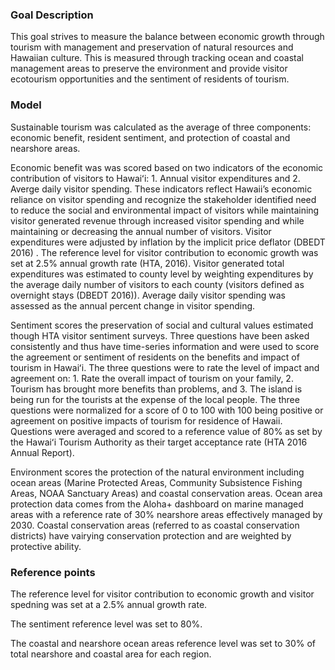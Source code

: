 ### Goal Description

This goal strives to measure the balance between economic growth through tourism with management and preservation of natural resources and Hawaiian culture. This is measured through tracking ocean and coastal management areas to preserve the environment and provide visitor ecotourism opportunities and the sentiment of residents of tourism.


### Model

Sustainable tourism was calculated as the average of three components: economic benefit, resident sentiment, and protection of coastal and nearshore areas. 


Economic benefit was was scored based on two indicators of the economic contribution of visitors to Hawaiʻi: 1. Annual visitor expenditures and 2. Averge daily visitor spending.  These indicators reflect Hawaii's economic reliance on visitor spending and recognize the stakeholder identified need to reduce the social and environmental impact of visitors while maintaining visitor generated revenue through increased visitor spending and while maintaining or decreasing the annual number of visitors. Visitor expenditures were adjusted by inflation by the implicit price deflator (DBEDT 2016) . The reference level for visitor contribution to economic growth was set at 2.5% annual growth rate (HTA, 2016). Visitor generated total expenditures was estimated to county level by weighting expenditures by the average daily number of visitors to each county (visitors defined as overnight stays (DBEDT 2016)). Average daily visitor spending was assessed as the annual percent change in visitor spending.  


Sentiment scores the preservation of social and cultural values estimated though HTA visitor sentiment surveys. Three questions have been asked consistently and thus have time-series information and were used to score the agreement or sentiment of residents on the benefits and impact of tourism in Hawaiʻi. The three questions were to rate the level of impact and agreement on: 1. Rate the overall impact of tourism on your family, 2. Tourism has brought more benefits than problems, and 3. The island is being run for the tourists at the expense of the local people. The three questions were normalized for a score of 0 to 100 with 100 being positive or agreement on positive impacts of tourism for residence of Hawaii. Questions were averaged and scored to a reference value of 80% as set by the Hawaiʻi Tourism Authority as their target acceptance rate (HTA 2016 Annual Report).


Environment scores the protection of the natural environment including ocean areas (Marine Protected Areas, Community Subsistence Fishing Areas, NOAA Sanctuary Areas) and coastal conservation areas. Ocean area protection data comes from the Aloha+ dashboard on marine managed areas with a reference rate of 30% nearshore areas effectively managed by 2030. Coastal conservation areas (referred to as coastal conservation districts) have vairying conservation protection and are weighted by protective ability. 

### Reference points 

The reference level for visitor contribution to economic growth and visitor spedning was set at a 2.5% annual growth rate.

The sentiment reference level was set to 80%.

The coastal and nearshore ocean areas reference level was set to 30% of total nearshore and coastal area for each region.



